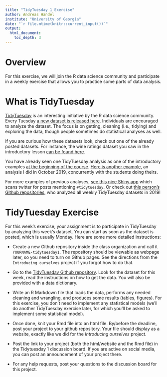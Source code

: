 ```yaml
---
title: "TidyTuesday 1 Exercise" 
author: Andreas Handel
institute: "University of Georgia"
date: "`r file.mtime(knitr::current_input())`"
output: 
  html_document:
    toc_depth: 3
---
```


# Overview
For this exercise, we will join the R data science community and participate in a weekly exercise that allows you to practice some parts of data analysis.


# What is TidyTuesday 
[TidyTuesday](https://thomasmock.netlify.com/post/tidytuesday-a-weekly-social-data-project-in-r/) is an interesting initiative by the R data science community. Every Tuesday [a new dataset is released here](https://github.com/rfordatascience/tidytuesday). Individuals are encouraged to analyze the dataset. The focus is on getting, cleaning (i.e., tidying) and exploring the data, though people sometimes do statistical analyses as well. 

If you are curious how these datasets look, check out one of the already posted datasets. For instance, the wine ratings dataset you saw in the introductory lesson [can be found here](https://github.com/rfordatascience/tidytuesday/tree/master/data/2019/2019-05-28).

You have already seen one TidyTuesday analysis as one of the introductory examples [at the beginning of the course](./Topic_Introduction.html). [Here is another example](https://github.com/andreashandel/tidytuesday-2019-10), an analysis I did in October 2019, concurrently with the students doing theirs. 

For more examples of previous analyses, [see this nice Shiny app](https://nsgrantham.shinyapps.io/tidytuesdayrocks/) which scans twitter for posts mentioning `#tidytuesday`. Or check out [this person's Github repositories](https://github.com/jkaupp/tidytuesdays), who analyzed all weekly TidyTuesday datasets in 2019!


# TidyTuesday Exercise
For this week's exercise, your assignment is to participate in TidyTuesday by analyzing this week's dataset. You can start as soon as the dataset is posted, which is usually Monday. Here are some more detailed instructions:

* Create a new Github repository inside the class organization and call it `YOURNAME-tidytuesday1`. The repository should be viewable as webpage later, so you need to turn on Github pages. See the directions from the `Introducing ourselves` project if you forgot how to do that.

* Go to the [TidyTuesday Github repository](https://github.com/rfordatascience/tidytuesday). Look for the dataset for this week, read the instructions on how to get the data. You will also be provided with a data dictionary. 

* Write an R Markdown file that loads the data, performs any needed cleaning and wrangling, and produces some results (tables, figures). For this exercise, you don't need to implement any statistical models (we'll do another TidyTuesday exercise later, for which you'll be asked to implement some statistical model). 

* Once done, knit your Rmd file into an html file. By/before the deadline, post your project to your github repository. Your file should display as a website, exactly like we did for the _Introducing ourselves_ project. 

* Post the link to your project (both the html/website and the Rmd file) in the Tidytuesday 1 discussion board. If you are active on social media, you can post an announcement of your project there. 

* For any help requests, post your questions to the discussion board for this project. 
